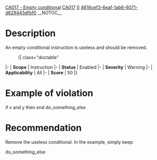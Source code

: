 [[Property:title|CA017 - Empty conditional]]
[[Property:link_title|CA017]]
[[Property:weight|0]]
[[Property:uuid|4616cef3-6eaf-1ab6-6071-d629443dfbf0]]
__NOTOC__
=Description=
An empty conditional instruction is useless and should be removed.

:{| class="doctable"
|-
| '''Scope'''
| Instruction
|-
| '''Status'''
| Enabled
|-
| '''Severity'''
| Warning
|-
| '''Applicability'''
| All
|-
| '''Score'''
| 50
|}


=Example of violation=
<e>if x and y then
end
do_something_else
</e>

=Recommendation=
Remove the useless conditional.
In the example, simply keep:

<e>
do_something_else</e>

